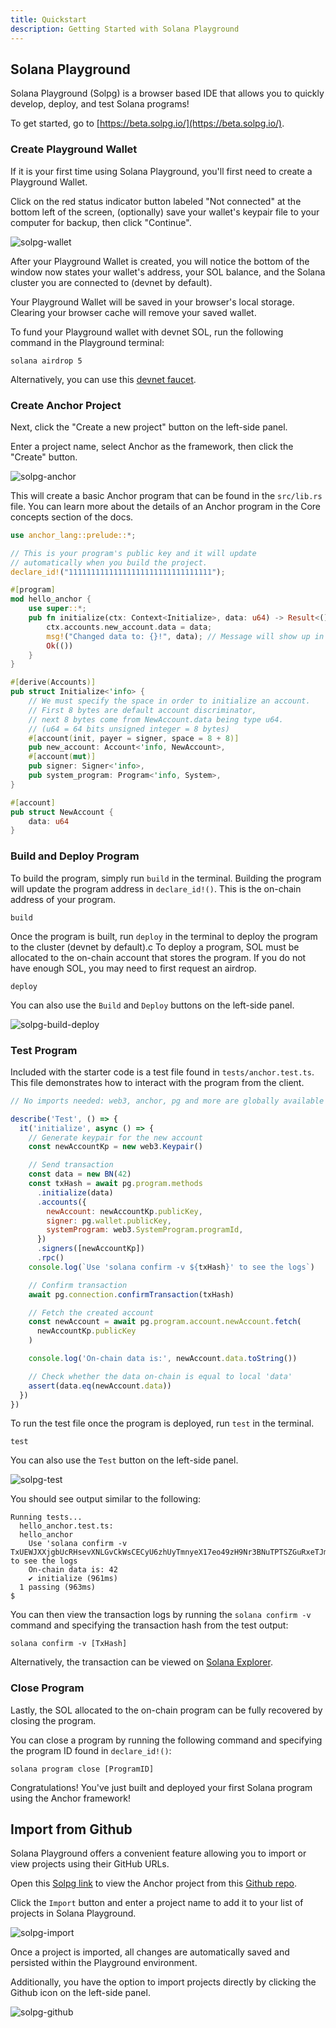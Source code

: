 ```yaml
---
title: Quickstart
description: Getting Started with Solana Playground
---
```



## Solana Playground

Solana Playground (Solpg) is a browser based IDE that allows you to quickly develop, deploy, and test Solana programs!

To get started, go to [https://beta.solpg.io/](https://beta.solpg.io/).

<Steps>

### Create Playground Wallet

If it is your first time using Solana Playground, you'll first need to create a Playground Wallet.

Click on the red status indicator button labeled "Not connected" at the bottom left of the screen, (optionally) save your wallet's keypair file to your computer for backup, then click "Continue".

![solpg-wallet](/solpg-wallet.png)

After your Playground Wallet is created, you will notice the bottom of the window now states your wallet's address, your SOL balance, and the Solana cluster you are connected to (devnet by default).

<Callout>
  Your Playground Wallet will be saved in your browser's local storage. Clearing your browser cache will remove your saved wallet.
</Callout>

To fund your Playground wallet with devnet SOL, run the following command in the Playground terminal:

```shell filename="Terminal" copy
solana airdrop 5
```

Alternatively, you can use this [devnet faucet](https://faucet.solana.com/).

### Create Anchor Project

Next, click the "Create a new project" button on the left-side panel.

Enter a project name, select Anchor as the framework, then click the "Create" button.

![solpg-anchor](/solpg-anchor.png)

This will create a basic Anchor program that can be found in the `src/lib.rs` file.
You can learn more about the details of an Anchor program in the Core concepts section of the docs.

```rust filename="lib.rs"
use anchor_lang::prelude::*;

// This is your program's public key and it will update
// automatically when you build the project.
declare_id!("11111111111111111111111111111111");

#[program]
mod hello_anchor {
    use super::*;
    pub fn initialize(ctx: Context<Initialize>, data: u64) -> Result<()> {
        ctx.accounts.new_account.data = data;
        msg!("Changed data to: {}!", data); // Message will show up in the tx logs
        Ok(())
    }
}

#[derive(Accounts)]
pub struct Initialize<'info> {
    // We must specify the space in order to initialize an account.
    // First 8 bytes are default account discriminator,
    // next 8 bytes come from NewAccount.data being type u64.
    // (u64 = 64 bits unsigned integer = 8 bytes)
    #[account(init, payer = signer, space = 8 + 8)]
    pub new_account: Account<'info, NewAccount>,
    #[account(mut)]
    pub signer: Signer<'info>,
    pub system_program: Program<'info, System>,
}

#[account]
pub struct NewAccount {
    data: u64
}
```

### Build and Deploy Program

To build the program, simply run `build` in the terminal. Building the program will update the program address in `declare_id!()`. This is the on-chain address of your program.

```shell filename="Terminal" copy
build
```

Once the program is built, run `deploy` in the terminal to deploy the program to the cluster (devnet by default).c
To deploy a program, SOL must be allocated to the on-chain account that stores the program. If you do not have enough SOL, you may need to first request an airdrop.

```shell filename="Terminal" copy
deploy
```

You can also use the `Build` and `Deploy` buttons on the left-side panel.

![solpg-build-deploy](/solpg-build-deploy.png)

### Test Program

Included with the starter code is a test file found in `tests/anchor.test.ts`.
This file demonstrates how to interact with the program from the client.

```javascript filename="anchor.test.ts"
// No imports needed: web3, anchor, pg and more are globally available

describe('Test', () => {
  it('initialize', async () => {
    // Generate keypair for the new account
    const newAccountKp = new web3.Keypair()

    // Send transaction
    const data = new BN(42)
    const txHash = await pg.program.methods
      .initialize(data)
      .accounts({
        newAccount: newAccountKp.publicKey,
        signer: pg.wallet.publicKey,
        systemProgram: web3.SystemProgram.programId,
      })
      .signers([newAccountKp])
      .rpc()
    console.log(`Use 'solana confirm -v ${txHash}' to see the logs`)

    // Confirm transaction
    await pg.connection.confirmTransaction(txHash)

    // Fetch the created account
    const newAccount = await pg.program.account.newAccount.fetch(
      newAccountKp.publicKey
    )

    console.log('On-chain data is:', newAccount.data.toString())

    // Check whether the data on-chain is equal to local 'data'
    assert(data.eq(newAccount.data))
  })
})
```

To run the test file once the program is deployed, run `test` in the terminal.

```shell filename="Terminal" copy
test
```

You can also use the `Test` button on the left-side panel.

![solpg-test](/solpg-test.png)

You should see output similar to the following:

```shell filename="Terminal"
Running tests...
  hello_anchor.test.ts:
  hello_anchor
    Use 'solana confirm -v TxUEWJXXjgbUcRHsevXNLGvCkWsCECyU6zhUyTmnyeX17eo49zH9Nr3BNuTPTSZGuRxeTJmm8qKGygm3qpP8Edu' to see the logs
    On-chain data is: 42
    ✔ initialize (961ms)
  1 passing (963ms)
$ 
```

You can then view the transaction logs by running the `solana confirm -v` command and specifying the transaction hash from the test output:

```shell filename="Terminal" copy
solana confirm -v [TxHash]
```

Alternatively, the transaction can be viewed on [Solana Explorer](https://explorer.solana.com/?cluster=devnet).


### Close Program

Lastly, the SOL allocated to the on-chain program can be fully recovered by closing the program.

You can close a program by running the following command and specifying the program ID found in `declare_id!()`:

```shell filename="Terminal" copy
solana program close [ProgramID]
```

Congratulations! You've just built and deployed your first Solana program using the Anchor framework!

</Steps>

## Import from Github

Solana Playground offers a convenient feature allowing you to import or view projects using their GitHub URLs.

Open this [Solpg link](https://beta.solpg.io/https://github.com/solana-developers/anchor-examples/tree/main/quickstart) to view the Anchor project from this [Github repo](https://github.com/solana-developers/anchor-examples/tree/main/quickstart).

Click the `Import` button and enter a project name to add it to your list of projects in Solana Playground.

![solpg-import](/solpg-import.png)

Once a project is imported, all changes are automatically saved and persisted within the Playground environment.

Additionally, you have the option to import projects directly by clicking the Github icon on the left-side panel.

![solpg-github](/solpg-github.png)
